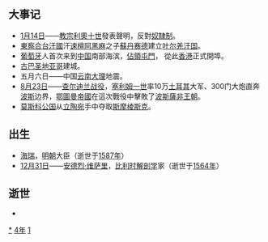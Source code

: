 {{yearTOC|1514|明'''[[正德|正德]]九年'''；越南'''[[洪順|洪順]]六年'''；日本'''[[永正|永正]]十一年'''}}
== 大事记 ==
*[[1月14日|1月14日]]——[[教宗|教宗]][[利奧十世|利奧十世]]發表聲明，反對[[奴隸制|奴隸制]]。
*[[東察合台汗國|東察合台汗國]]汗[[速檀阿黑麻|速檀阿黑麻]]之子[[苏丹_(称谓)|蘇丹]][[赛德|赛德]]建立[[叶尔羌汗国|叶尔羌汗国]]。
*[[葡萄牙|葡萄牙]]人首次来到[[中国|中国]]南部海滨，[[葡佔屯門|佔領屯門]]， 從此[[葡佔屯門|香港]]正式開埠。
*[[古巴|古巴]][[圣地亚哥|圣地亚哥]]建城。
*五月六日——中国[[云南省|云南]][[大理|大理]]地震。
*[[8月23日|8月23日]]——[[查尔迪兰战役|查尔迪兰战役]]，[[塞利姆一世|塞利姆一世]]率10万[[土耳其|土耳其]]大军、300门大炮直奔[[波斯|波斯]]边界，[[鄂圖曼帝國|鄂圖曼帝國]]在這次戰役中擊敗了[[萨非王朝|波斯薩非王朝]]。
*[[莫斯科公国|莫斯科公国]]从[[立陶宛|立陶宛]]手中夺取[[斯摩棱斯克|斯摩棱斯克]]。

== 出生 ==
*[[海瑞|海瑞]]，[[明朝|明朝]]大臣（逝世于[[1587年|1587年]]）
*[[12月31日|12月31日]]——[[安德烈·维萨里|安德烈·维萨里]]，[[比利时|比利时]][[解剖學|解剖学]]家（逝世于[[1564年|1564年]]）

== 逝世 ==
{{Wikisource year mention}}
*

[[Category:1514年|*]]
[[Category:1510年代|4年]]
[[Category:16世纪各年|1]]